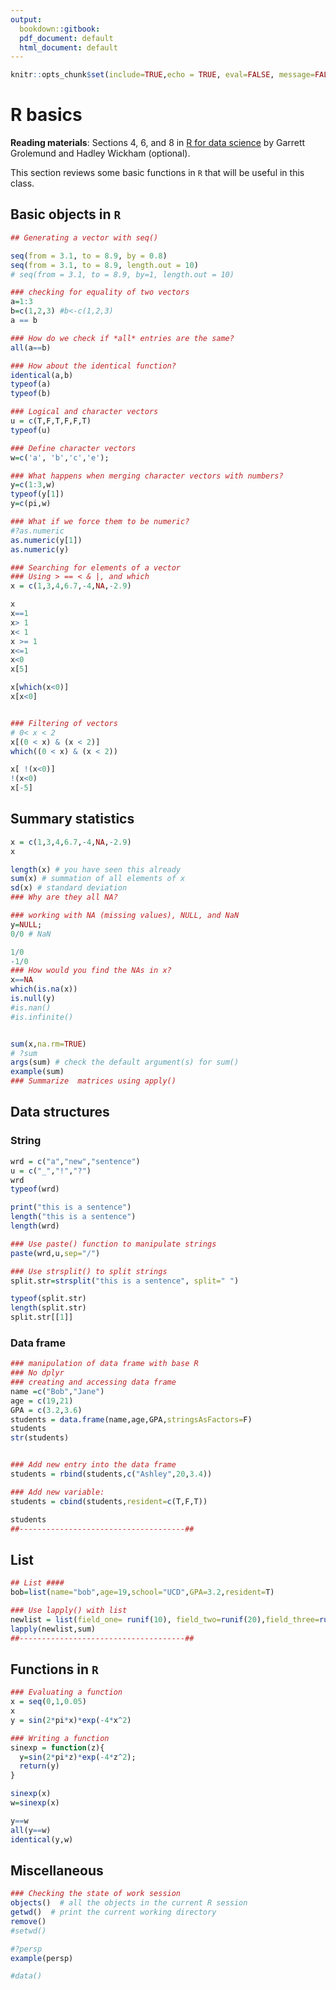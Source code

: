 ```yaml
---
output:
  bookdown::gitbook:
  pdf_document: default
  html_document: default
---
```


```r
knitr::opts_chunk$set(include=TRUE,echo = TRUE, eval=FALSE, message=FALSE,warning=FALSE)
```

# R basics  {#ch:RBasics}

<b>Reading materials</b>: Sections 4, 6, and 8 in [R for data science](https://r4ds.had.co.nz/index.html) by Garrett Grolemund and Hadley Wickham (optional).

This section reviews some basic functions in `R` that will be useful in this class.

## Basic objects in `R`

```r

## Generating a vector with seq()

seq(from = 3.1, to = 8.9, by = 0.8)
seq(from = 3.1, to = 8.9, length.out = 10)
# seq(from = 3.1, to = 8.9, by=1, length.out = 10)

### checking for equality of two vectors
a=1:3
b=c(1,2,3) #b<-c(1,2,3)
a == b

### How do we check if *all* entries are the same?
all(a==b)

### How about the identical function?
identical(a,b)
typeof(a)
typeof(b)

### Logical and character vectors
u = c(T,F,T,F,F,T)
typeof(u)

### Define character vectors
w=c('a', 'b','c','e');

### What happens when merging character vectors with numbers?
y=c(1:3,w)
typeof(y[1])
y=c(pi,w)

### What if we force them to be numeric?
#?as.numeric
as.numeric(y[1])
as.numeric(y)

### Searching for elements of a vector
### Using > == < & |, and which
x = c(1,3,4,6.7,-4,NA,-2.9)

x
x==1
x> 1
x< 1
x >= 1
x<=1
x<0
x[5]

x[which(x<0)]
x[x<0]


### Filtering of vectors
# 0< x < 2
x[(0 < x) & (x < 2)]
which((0 < x) & (x < 2))

x[ !(x<0)]
!(x<0)
x[-5]


```


## Summary statistics

```r
x = c(1,3,4,6.7,-4,NA,-2.9)
x

length(x) # you have seen this already
sum(x) # summation of all elements of x
sd(x) # standard deviation
### Why are they all NA?

### working with NA (missing values), NULL, and NaN
y=NULL;
0/0 # NaN

1/0
-1/0
### How would you find the NAs in x?
x==NA
which(is.na(x))
is.null(y)
#is.nan()
#is.infinite()


sum(x,na.rm=TRUE)
# ?sum
args(sum) # check the default argument(s) for sum()
example(sum)
### Summarize  matrices using apply()
```

## Data structures

### String
```r

wrd = c("a","new","sentence")
u = c("_","!","?")
wrd
typeof(wrd)

print("this is a sentence")
length("this is a sentence")
length(wrd)

### Use paste() function to manipulate strings
paste(wrd,u,sep="/")

### Use strsplit() to split strings
split.str=strsplit("this is a sentence", split=" ")

typeof(split.str)
length(split.str)
split.str[[1]]
```

### Data frame


```r
### manipulation of data frame with base R
### No dplyr
### creating and accessing data frame
name =c("Bob","Jane")
age = c(19,21)
GPA = c(3.2,3.6)
students = data.frame(name,age,GPA,stringsAsFactors=F)
students
str(students)


### Add new entry into the data frame
students = rbind(students,c("Ashley",20,3.4))

### Add new variable:
students = cbind(students,resident=c(T,F,T))

students
##-------------------------------------##
```

## List

```r
## List ####
bob=list(name="bob",age=19,school="UCD",GPA=3.2,resident=T)

### Use lapply() with list
newlist = list(field_one= runif(10), field_two=runif(20),field_three=runif(50) );
lapply(newlist,sum)
##-------------------------------------##

```

## Functions in `R`

```r
### Evaluating a function
x = seq(0,1,0.05)
x
y = sin(2*pi*x)*exp(-4*x^2)

### Writing a function
sinexp = function(z){
  y=sin(2*pi*z)*exp(-4*z^2);
  return(y)
}

sinexp(x)
w=sinexp(x)

y==w
all(y==w)
identical(y,w)
```

## Miscellaneous

```r
### Checking the state of work session
objects()  # all the objects in the current R session
getwd()  # print the current working directory
remove()
#setwd()

#?persp
example(persp)

#data()
```
